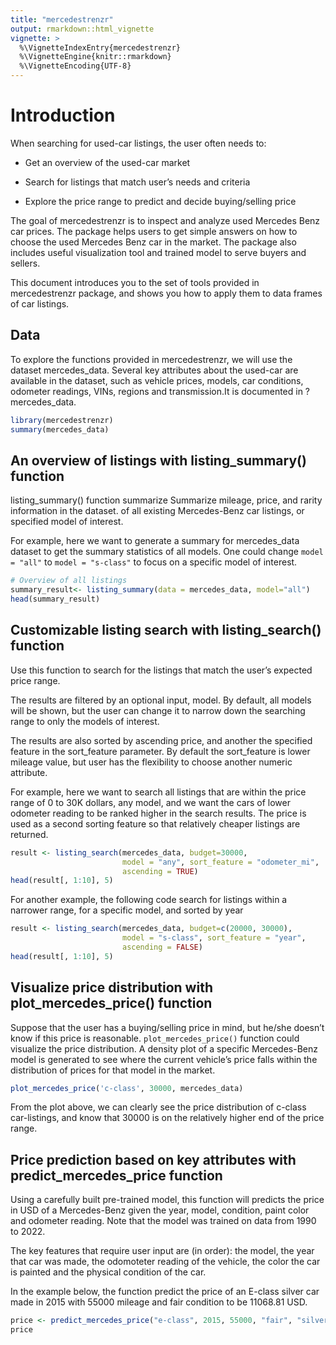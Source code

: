 ```yaml
---
title: "mercedestrenzr"
output: rmarkdown::html_vignette
vignette: >
  %\VignetteIndexEntry{mercedestrenzr}
  %\VignetteEngine{knitr::rmarkdown}
  %\VignetteEncoding{UTF-8}
---
```


# Introduction

When searching for used-car listings, the user often needs to:

- Get an overview of the used-car market

- Search for listings that match user's needs and criteria

- Explore the price range to predict and decide buying/selling price

The goal of mercedestrenzr is to inspect and analyze used Mercedes Benz car prices. The package helps users to get simple answers on how to choose the used Mercedes Benz car in the market. The package also includes useful visualization tool and trained model to serve buyers and sellers.

This document introduces you to the set of tools provided in mercedestrenzr package, and shows you how to apply them to data frames of car listings.

## Data

To explore the functions provided in mercedestrenzr, we will use the dataset mercedes_data. Several key attributes about the used-car are available in the dataset, such as vehicle prices, models, car conditions, odometer readings, VINs, regions and transmission.It is documented in ?mercedes_data.

```r
library(mercedestrenzr)
summary(mercedes_data)
```
 
## An overview of listings with listing_summary() function

listing_summary() function summarize Summarize mileage, price, and rarity information in the dataset. of all existing Mercedes-Benz car listings, or specified model of interest.

For example, here we want to generate a summary for mercedes_data dataset to get the summary statistics of all models. One could change `model = "all"` to `model = "s-class"` to focus on a specific model of interest.

```r
# Overview of all listings
summary_result<- listing_summary(data = mercedes_data, model="all")
head(summary_result)
```

## Customizable listing search with listing_search() function

Use this function to search for the listings that match the user’s expected price range.

The results are filtered by an optional input, model. By default, all models will be shown, but the user can change it to narrow down the searching range to only the models of interest.

The results are also sorted by ascending price, and another the specified feature in the sort_feature parameter. By default the sort_feature is lower mileage value, but user has the flexibility to choose another numeric attribute.

For example, here we want to search all listings that are within the price range of 0 to 30K dollars, any model, and we want the cars of lower odometer reading to be ranked higher in the search results. The price is used as a second sorting feature so that relatively cheaper listings are returned.

```r
result <- listing_search(mercedes_data, budget=30000, 
                         model = "any", sort_feature = "odometer_mi",
                         ascending = TRUE)
head(result[, 1:10], 5)
```

For another example, the following code search for listings within a narrower range, for a specific model, and sorted by year

```r
result <- listing_search(mercedes_data, budget=c(20000, 30000), 
                         model = "s-class", sort_feature = "year",
                         ascending = FALSE)
head(result[, 1:10], 5)
```

## Visualize price distribution with plot_mercedes_price() function
 
Suppose that the user has a buying/selling price in mind, but he/she doesn't know if this price is reasonable. `plot_mercedes_price()` function could visualize the price distribution. A density plot of a specific Mercedes-Benz model is generated to see where the current vehicle’s price falls within the distribution of prices for that model in the market.

```r
plot_mercedes_price('c-class', 30000, mercedes_data)
```

From the plot above, we can clearly see the price distribution of c-class car-listings, and know that 30000 is on the relatively higher end of the price range.

## Price prediction based on key attributes with predict_mercedes_price function

Using a carefully built pre-trained model, this function will predicts the price in USD of a Mercedes-Benz given the year, model, condition, paint color and odometer reading. Note that the model was trained on data from 1990 to 2022.

The key features that require user input are (in order): the model, the year that car was made, the odomoteter reading of the vehicle, the color the car is painted and the physical condition of the car.

In the example below, the function predict the price of an E-class silver car made in 2015 with 55000 mileage and fair condition to be 11068.81 USD.

```r
price <- predict_mercedes_price("e-class", 2015, 55000, "fair", "silver")
price
```


